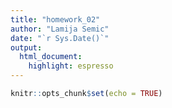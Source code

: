 ```yaml
---
title: "homework_02"
author: "Lamija Semic"
date: "`r Sys.Date()`"
output: 
  html_document: 
    highlight: espresso
---
```





```r
knitr::opts_chunk$set(echo = TRUE)
```


